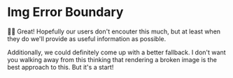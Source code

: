 # Img Error Boundary

👨‍💼 Great! Hopefully our users don't encouter this much, but at least when they
do we'll provide as useful information as possible.

Additionally, we could definitely come up with a better fallback. I don't want
you walking away from this thinking that rendering a broken image is the best
approach to this. But it's a start!
